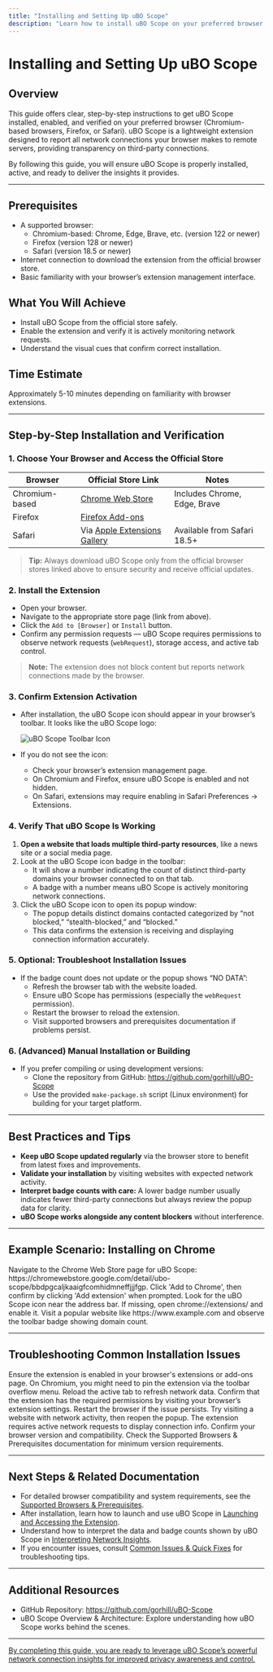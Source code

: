 ```yaml
---
title: "Installing and Setting Up uBO Scope"
description: "Learn how to install uBO Scope on your preferred browser (Chromium, Firefox, Safari), enable the extension, and verify that it's working. This guide includes step-by-step instructions to ensure a smooth first experience."
---
```


# Installing and Setting Up uBO Scope

## Overview
This guide offers clear, step-by-step instructions to get uBO Scope installed, enabled, and verified on your preferred browser (Chromium-based browsers, Firefox, or Safari). uBO Scope is a lightweight extension designed to report all network connections your browser makes to remote servers, providing transparency on third-party connections.

By following this guide, you will ensure uBO Scope is properly installed, active, and ready to deliver the insights it provides.

---

## Prerequisites
- A supported browser:
  - Chromium-based: Chrome, Edge, Brave, etc. (version 122 or newer)
  - Firefox (version 128 or newer)
  - Safari (version 18.5 or newer)
- Internet connection to download the extension from the official browser store.
- Basic familiarity with your browser’s extension management interface.


## What You Will Achieve
- Install uBO Scope from the official store safely.
- Enable the extension and verify it is actively monitoring network requests.
- Understand the visual cues that confirm correct installation.


## Time Estimate
Approximately 5-10 minutes depending on familiarity with browser extensions.


---

## Step-by-Step Installation and Verification

### 1. Choose Your Browser and Access the Official Store

| Browser          | Official Store Link                                                                 | Notes                        |
|------------------|-------------------------------------------------------------------------------------|------------------------------|
| Chromium-based   | [Chrome Web Store](https://chromewebstore.google.com/detail/ubo-scope/bbdpgcaljkaaigfcomhidmneffjjjfgp) | Includes Chrome, Edge, Brave |
| Firefox          | [Firefox Add-ons](https://addons.mozilla.org/firefox/addon/ubo-scope/)               |                              |
| Safari           | Via [Apple Extensions Gallery](https://apps.apple.com/app/ubo-scope/idYOURAPPID)     | Available from Safari 18.5+   |

> **Tip:** Always download uBO Scope only from the official browser stores linked above to ensure security and receive official updates.


### 2. Install the Extension

- Open your browser.
- Navigate to the appropriate store page (link from above).
- Click the `Add to [Browser]` or `Install` button.
- Confirm any permission requests — uBO Scope requires permissions to observe network requests (`webRequest`), storage access, and active tab control.

> **Note:** The extension does not block content but reports network connections made by the browser.


### 3. Confirm Extension Activation

- After installation, the uBO Scope icon should appear in your browser’s toolbar. It looks like the uBO Scope logo:
  
  ![uBO Scope Toolbar Icon](https://github.com/gorhill/uBO-Scope/raw/main/img/browsericons/logo32.png)

- If you do not see the icon:
  - Check your browser’s extension management page.
  - On Chromium and Firefox, ensure uBO Scope is enabled and not hidden.
  - On Safari, extensions may require enabling in Safari Preferences → Extensions.


### 4. Verify That uBO Scope Is Working

1. **Open a website that loads multiple third-party resources**, like a news site or a social media page.
2. Look at the uBO Scope icon badge in the toolbar:
   - It will show a number indicating the count of distinct third-party domains your browser connected to on that tab.
   - A badge with a number means uBO Scope is actively monitoring network connections.
3. Click the uBO Scope icon to open its popup window:
   - The popup details distinct domains contacted categorized by “not blocked,” “stealth-blocked,” and “blocked.”
   - This data confirms the extension is receiving and displaying connection information accurately.


### 5. Optional: Troubleshoot Installation Issues

- If the badge count does not update or the popup shows “NO DATA”:
  - Refresh the browser tab with the website loaded.
  - Ensure uBO Scope has permissions (especially the `webRequest` permission).
  - Restart the browser to reload the extension.
  - Visit supported browsers and prerequisites documentation if problems persist.


### 6. (Advanced) Manual Installation or Building

- If you prefer compiling or using development versions:
  - Clone the repository from GitHub: https://github.com/gorhill/uBO-Scope
  - Use the provided `make-package.sh` script (Linux environment) for building for your target platform.


---

## Best Practices and Tips

- **Keep uBO Scope updated regularly** via the browser store to benefit from latest fixes and improvements.
- **Validate your installation** by visiting websites with expected network activity.
- **Interpret badge counts with care:** A lower badge number usually indicates fewer third-party connections but always review the popup data for clarity.
- **uBO Scope works alongside any content blockers** without interference.


---

## Example Scenario: Installing on Chrome

<Steps>
<Step title="Step 1: Open Chrome Web Store">
Navigate to the Chrome Web Store page for uBO Scope: https://chromewebstore.google.com/detail/ubo-scope/bbdpgcaljkaaigfcomhidmneffjjjfgp.
</Step>
<Step title="Step 2: Add Extension">
Click 'Add to Chrome', then confirm by clicking 'Add extension' when prompted.
</Step>
<Step title="Step 3: Verify Icon Appearance">
Look for the uBO Scope icon near the address bar. If missing, open chrome://extensions/ and enable it.
</Step>
<Step title="Step 4: Test Network Monitoring">
Visit a popular website like https://www.example.com and observe the toolbar badge showing domain count.
</Step>
</Steps>


---

## Troubleshooting Common Installation Issues

<AccordionGroup title="Troubleshooting Installation and Activation">
<Accordion title="uBO Scope icon does not appear in my browser toolbar">
Ensure the extension is enabled in your browser's extensions or add-ons page. On Chromium, you might need to pin the extension via the toolbar overflow menu.
</Accordion>
<Accordion title="No badge or badge does not update">
Reload the active tab to refresh network data. Confirm that the extension has the required permissions by visiting your browser’s extension settings. Restart the browser if the issue persists.
</Accordion>
<Accordion title="Popup shows ‘NO DATA’ after clicking the icon">
Try visiting a website with network activity, then reopen the popup. The extension requires active network requests to display connection info.
</Accordion>
<Accordion title="Cannot find uBO Scope in the extension store">
Confirm your browser version and compatibility. Check the Supported Browsers & Prerequisites documentation for minimum version requirements.
</Accordion>
</AccordionGroup>


---

## Next Steps & Related Documentation

- For detailed browser compatibility and system requirements, see the [Supported Browsers & Prerequisites](https://your-docs-domain/getting-started/installing-ubo-scope/supported-browsers-and-requirements).
- After installation, learn how to launch and use uBO Scope in [Launching and Accessing the Extension](https://your-docs-domain/getting-started/first-run-setup/launching-ubo-scope).
- Understand how to interpret the data and badge counts shown by uBO Scope in [Interpreting Network Insights](https://your-docs-domain/getting-started/first-run-setup/understanding-the-popup).
- If you encounter issues, consult [Common Issues & Quick Fixes](https://your-docs-domain/getting-started/validation-and-troubleshooting/troubleshooting-common-issues) for troubleshooting tips.


---

## Additional Resources
- GitHub Repository: https://github.com/gorhill/uBO-Scope
- uBO Scope Overview & Architecture: Explore understanding how uBO Scope works behind the scenes.


---

<u>By completing this guide, you are ready to leverage uBO Scope’s powerful network connection insights for improved privacy awareness and control.</u>
